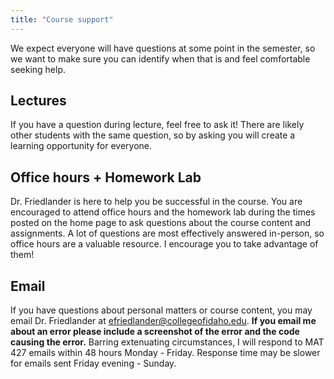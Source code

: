 ```yaml
---
title: "Course support"
---
```


We expect everyone will have questions at some point in the semester, so we want to make sure you can identify when that is and feel comfortable seeking help.

## Lectures

If you have a question during lecture, feel free to ask it! There are likely other students with the same question, so by asking you will create a learning opportunity for everyone.

## Office hours + Homework Lab

Dr. Friedlander is here to help you be successful in the course. You are encouraged to attend office hours and the homework lab during the times posted on the home page to ask questions about the course content and assignments. A lot of questions are most effectively answered in-person, so office hours are a valuable resource. I encourage you to take advantage of them!

## Email

If you have questions about personal matters or course content, you may email Dr. Friedlander at [efriedlander\@collegeofidaho.edu](mailto:efriedlander@collegeofidaho.edu). **If you email me about an error please include a screenshot of the error and the code causing the error.** Barring extenuating circumstances, I will respond to MAT 427 emails within 48 hours Monday - Friday. Response time may be slower for emails sent Friday evening - Sunday.
